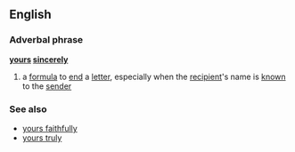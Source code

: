 ==English==
===Adverbal phrase===
'''[[yours]] [[sincerely]]'''
#a [[formula]] to [[end]] a [[letter]], especially when the [[recipient]]'s name is [[known]] to the [[sender]]
===See also===
*[[yours faithfully]]
*[[yours truly]]